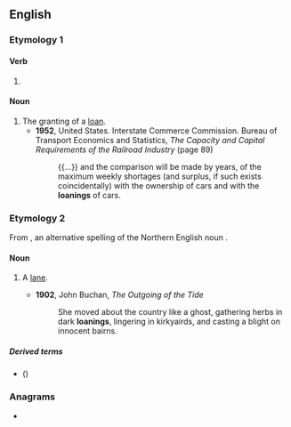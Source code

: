==English==

===Etymology 1===

====Verb====
{{head|en|verb form}}

# {{present participle of|en|loan|nocat=1}}

====Noun====
{{en-noun|~}}

# The granting of a [[loan]].
#* '''1952''', United States. Interstate Commerce Commission. Bureau of Transport Economics and Statistics, ''The Capacity and Capital Requirements of the Railroad Industry'' (page 89)
#*: {{...}} and the comparison will be made by years, of the maximum weekly shortages (and surplus, if such exists coincidentally) with the ownership of cars and with the '''loanings''' of cars.

===Etymology 2===
From {{m|en|loanin}}, an alternative spelling of the Northern English noun {{affix|en|lonnen|-ing}}.

====Noun====
{{en-noun}}

# {{lb|en|obsolete|Scottish and Northern English}} A [[lane]].
#* '''1902''', John Buchan, ''The Outgoing of the Tide''
#*: She moved about the country like a ghost, gathering herbs in dark '''loanings''', lingering in kirkyairds, and casting a blight on innocent bairns.

=====Derived terms=====
* {{l|en|free loaning}} ({{m|en|right of way}})

===Anagrams===
* {{anagrams|en|a=agilnno|loganin}}